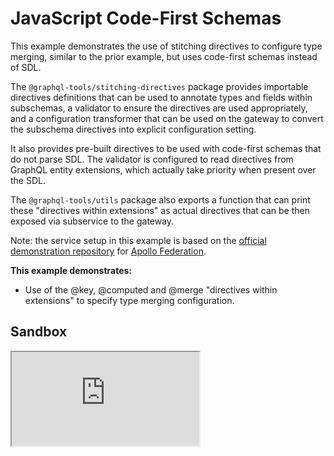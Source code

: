 # JavaScript Code-First Schemas

This example demonstrates the use of stitching directives to configure type merging, similar to the prior example, but uses code-first schemas instead of SDL.

The `@graphql-tools/stitching-directives` package provides importable directives definitions that can be used to annotate types and fields within subschemas, a validator to ensure the directives are used appropriately, and a configuration transformer that can be used on the gateway to convert the subschema directives into explicit configuration setting.

It also provides pre-built directives to be used with code-first schemas that do not parse SDL. The validator is configured to read directives from GraphQL entity extensions, which actually take priority when present over the SDL.

The `@graphql-tools/utils` package also exports a function that can print these "directives within extensions" as actual directives that can be then exposed via subservice to the gateway.

Note: the service setup in this example is based on the [official demonstration repository](https://github.com/apollographql/federation-demo) for
[Apollo Federation](https://www.apollographql.com/docs/federation/).

**This example demonstrates:**

- Use of the @key, @computed and @merge "directives within extensions" to specify type merging configuration.

## Sandbox

<iframe
  src="https://codesandbox.io/embed/github/ardatan/schema-stitching/tree/master/examples/subservice-languages/javascript?fontsize=14&hidenavigation=1&theme=dark"
  className="mt-6 w-full h-[500px] rounded-md"
  title="subservice-languages/javascript"
  allow="geolocation; microphone; camera; midi; vr; accelerometer; gyroscope; payment; ambient-light-sensor; encrypted-media; usb"
  sandbox="allow-modals allow-forms allow-popups allow-scripts allow-same-origin"
/>

> You can also see the project on GitHub [here](https://github.com/ardatan/schema-stitching/tree/master/examples/subservice-languages/javascript).

The following services are available for interactive queries:

- **Stitched gateway:** http://localhost:4000/graphql
- _Accounts subservice_: http://localhost:4001/graphql
- _Inventory subservice_: http://localhost:4002/graphql
- _Products subservice_: http://localhost:4003/graphql
- _Reviews subservice_: http://localhost:4004/graphql

## Summary

First, try a query that includes data from all services:

```graphql
query {
  products(upcs: [1, 2]) {
    name
    price
    weight
    inStock
    shippingEstimate
    reviews {
      id
      body
      author {
        name
        username
        totalReviews
      }
      product {
        name
        price
      }
    }
  }
}
```

Neat, it works! All those merges were configured through schema annotations within schemas!

### Accounts subservice

The Accounts subservice showcases how schemas created with vanilla `graphql-js` can also utilize stitching directives to achieve the benefits of colocating types and their merge configuration, including support for hot-reloading:

- _Directive usages_: implemented as "directives within extensions," i.e. following the Gatsby/graphql-compose convention of embedding third party directives under the `directives` key of each GraphQL entity's `extensions` property.
- _Directive declarations_: directly added to the schema by using the compiled directives exported by the `@graphql-tools/stitching-directives` package.

### Inventory subservice

The Inventory subservice demonstrates using stitching directives with a schema created using the `nexus` library:

- _Directive usages_: implemented as "directives within extensions," i.e. following the Gatsby/graphql-compose convention of embedding third party directives under the `directives` key of each GraphQL entity's `extensions` property.
- _Directive declarations_: `nexus` does not yet support passing in built `graph-js` `GraphQLDirective` objects, but you can easily create a new schema from the `nexus` schema programatically (using `new GraphQLSchema({ ...originalSchema.toConfig(), directives: [...originalSchema.getDirectives(), ...allStitchingDirectives] })`.

### Products subservice

The Products subservice shows how `TypeGraphQL` can easily implement third party directives including stitching directives.

- _Directive usages_: implemented using the @Directive decorator syntax, TypeGraphQL's method of supporting third party directives within its code-first schema.
- _Directive declarations_: directly added to the schema by using the compiled directives exported by the `@graphql-tools/stitching-directives` package.

# Reviews subservice
The Reviews subservice is available for comparison to remind us of how `makeExecutableSchema` utilizes directives with SDL.

- _Directive usages_: implemented using directives within actual SDL.
- _Directive declarations_: directive type definitions are imported from the `@graphql-tools/stitching-directives` package.
